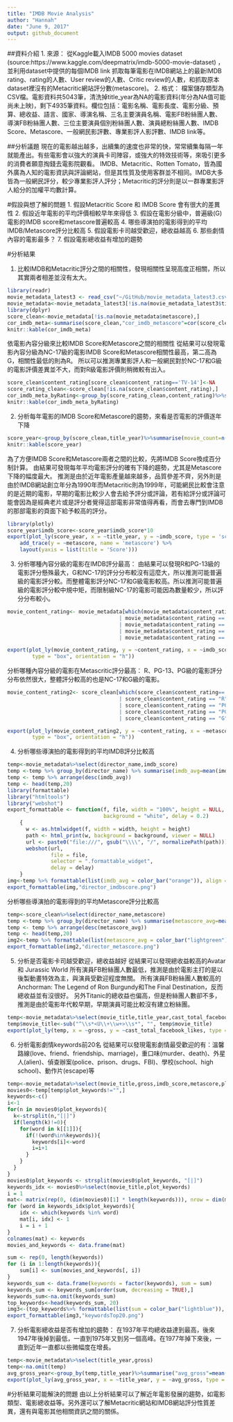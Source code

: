```yaml
---
title: "IMDB Movie Analysis"
author: "Hannah"
date: "June 9, 2017"
output: github_document
---
```


##資料介紹
1. 來源：
從Kaggle載入IMDB 5000 movies dataset (source:https://www.kaggle.com/deepmatrix/imdb-5000-movie-dataset) ，並利用dataset中提供的每個IMDB link 抓取每筆電影在IMDB網站上的最新IMDB rating、rating的人數、User review的人數、Critic review的人數，和抓取原本dataset裡沒有的Metacritic網站評分數(metascore)。
2. 格式：
檔案儲存類型為CSV檔。電影資料共5043筆，清洗掉title_year為NA的電影資料(年分為NA值可能尚未上映)，剩下4935筆資料。欄位包括：電影名稱、電影長度、電影分級、預算、總收益、語言、國家、導演名稱、三名主要演員名稱、電影FB粉絲團人數、導演FB粉絲團人數、三位主要演員個別粉絲團人數、演員總粉絲團人數、IMDB Score、Metascore、一般網民影評數、專業影評人影評數、IMDB link等。

##分析議題
現在的電影越出越多，出續集的速度也非常的快，常常續集每隔一年就能產出。有些電影會以強大的演員卡司陣容，或強大的特效技術等，來吸引更多的消費者願意掏錢去電影院觀看。 IMDB、Metacritic、Rotten Tomato，皆為國外廣為人知的電影資訊與評論網站，但是其性質及使用客群並不相同。IMDB大多皆為一般網民評分，較少專業影評人評分；Metacritic的評分則是以一群專業影評人給分的加權平均數計算。

#假設與想了解的問題
1. 假設Metacritic Score 和 IMDB Score 會有很大的差異性
2. 假設近年電影的平均評價相較早年來得低
3. 假設在電影分級中，普遍級(G)電影的IMDB score和metascore普遍較高
4. 哪些導演拍的電影得到的平均IMDB/Metascore評分比較高
5. 假設電影卡司越受歡迎，總收益越高
6. 那些劇情內容的電影最多？
7. 假設電影總收益有增加的趨勢

#分析結果

1. 比較IMDB和Metacritic評分之間的相關性，發現相關性呈現高度正相關，所以其實兩者相差並沒有太大。

```r
library(readr)
movie_metadata_latest3 <- read_csv("~/GitHub/movie_metadata_latest3.csv", locale = locale(encoding = "ASCII"))
movie_metadata<-movie_metadata_latest3[!is.na(movie_metadata_latest3$title_year),]
library(dplyr)
score_clean<-movie_metadata[!is.na(movie_metadata$metascore),]
cor_imdb_meta<-summarise(score_clean,"cor_imdb_metascore"=cor(score_clean$imdb_score,score_clean$metascore))
knitr::kable(cor_imdb_meta)
```




依電影內容分級來比較IMDB Score和Metascore之間的相關性
從結果可以發現電影內容分級為NC-17級的電影IMDB Score和Metascore相關性最高，第二高為G，相關性最低的則為R。
所以可以推測專業影評人和一般網民對於NC-17和G級的電影評價差異並不大，而對R級電影評價則稍微較有出入。
```r
score_clean$content_rating[score_clean$content_rating=='TV-14']<-NA
score_rating_clean<-score_clean[!is.na(score_clean$content_rating),]
cor_imdb_meta_byRating<-group_by(score_rating_clean,content_rating)%>%summarise(cor_imdb_metascore=cor(imdb_score,metascore))
knitr::kable(cor_imdb_meta_byRating)
```

2. 分析每年電影的IMDB Score和Metascore的趨勢，來看是否電影的評價逐年下降

```r
score_year<-group_by(score_clean,title_year)%>%summarise(movie_count=n(),imdb_score=mean(imdb_score),metascore=mean(metascore))
knitr::kable(score_year)

```

為了方便IMDB Score和Metascore兩者之間的比較，先將IMDB Score換成百分制計算。
由結果可發現每年平均電影評分的確有下降的趨勢，尤其是Metascore下降的幅度最大。
推測是由於近年電影產量越來越多，品質參差不齊，另外則是由於IMDB網站創立年分為1990年而Metacritic則為1999年，可能網民比較會注意的是近期的電影，早期的電影比較少人會去給予評分或評論，若有給評分或評論可能會因為是經典老片或是評分者覺得這部電影非常值得再看，而會去專門到IMDB的那部電影的頁面下給予較高的評分。
```r
library(plotly)
score_year$imdb_score<-score_year$imdb_score*10
export(plot_ly(score_year, x = ~title_year, y = ~imdb_score, type = 'scatter', mode='line', name = 'imdb_score') %>%
    add_trace(y = ~metascore, name = 'metascore') %>%
    layout(yaxis = list(title = 'Score')))

```

3. 分析哪種內容分級的電影在IMDB評分最高：
由結果可以發現R和PG-13級的電影評分懸殊最大，G和NC-17的評分分布較沒有這麼大，所以推測可能普遍級的電影評分較。而整體電影評分NC-17和G級電影較高。所以推測可能普遍級的電影評分較中規中矩，而限制級NC-17的電影可能因為數量較少，所以評分分布較小。
```r
movie_content_rating<- movie_metadata[which(movie_metadata$content_rating== "NC-17"
                                    | movie_metadata$content_rating == "R" 
                                    | movie_metadata$content_rating == "PG-13" 
                                    | movie_metadata$content_rating == "PG"
                                    | movie_metadata$content_rating == "G"), ]

export(plot_ly(movie_content_rating, y = ~content_rating, x = ~imdb_score,
        type = "box", orientation = "h"))
```

分析哪種內容分級的電影在Metascritic評分最高：
R、PG-13、PG級的電影評分分布依然很大，整體評分較高的也是NC-17和G級的電影。
```r
movie_content_rating2<- score_clean[which(score_clean$content_rating== "NC-17"
                                    | score_clean$content_rating == "R" 
                                    | score_clean$content_rating == "PG-13" 
                                    | score_clean$content_rating == "PG"
                                    | score_clean$content_rating == "G"), ]

export(plot_ly(movie_content_rating2, y = ~content_rating, x = ~metascore,
        type = "box", orientation = "h"))
```

4. 分析哪些導演拍的電影得到的平均IMDB評分比較高
```r
temp<-movie_metadata%>%select(director_name,imdb_score)
temp <-temp %>% group_by(director_name) %>% summarise(imdb_avg=mean(imdb_score))
temp <- temp %>% arrange(desc(imdb_avg))
temp <- head(temp,20)
library(formattable)
library("htmltools")
library("webshot")    
export_formattable <- function(f, file, width = "100%", height = NULL, 
                               background = "white", delay = 0.2)
    {
      w <- as.htmlwidget(f, width = width, height = height)
      path <- html_print(w, background = background, viewer = NULL)
      url <- paste0("file:///", gsub("\\\\", "/", normalizePath(path)))
      webshot(url,
              file = file,
              selector = ".formattable_widget",
              delay = delay)
    }
img<-temp %>% formattable(list(imdb_avg = color_bar("orange")), align = 'l')
export_formattable(img,"director_imdbscore.png")
```

分析哪些導演拍的電影得到的平均Metascore評分比較高
```r
temp<-score_clean%>%select(director_name,metascore)
temp <-temp %>% group_by(director_name) %>% summarise(metascore_avg=mean(metascore))
temp <- temp %>% arrange(desc(metascore_avg))
temp <- head(temp,20)
img2<-temp %>% formattable(list(metascore_avg = color_bar("lightgreen")), align = 'l')
export_formattable(img2,"director_metascore.png")
```

5. 分析是否電影卡司越受歡迎，總收益越好
從結果可以發現總收益較高的Avatar 和 Jurassic World 所有演員FB粉絲團人數最低，推測是由於電影主打的是以後製動畫特效為主，與演員受歡迎程度無關。
所有演員FB粉絲團人數較高的Anchorman: The Legend of Ron Burgundy和The Final Destination，反而總收益並有沒很好。
另外Titanic的總收益也偏高，但是粉絲團人數卻不多，推測是由於電影年代較早期，早期演員可能比較沒有建立粉絲團。
```r
temp<-movie_metadata%>%select(movie_title,title_year,cast_total_facebook_likes,gross,imdb_score,metascore)
temp$movie_title<-sub("^\\s*<U\\+\\w+>\\s*", "", temp$movie_title)
export(plot_ly(temp, x = ~gross, y = ~cast_total_facebook_likes, type = 'scatter', mode='marker', text =~paste(movie_title,title_year)))
```


6. 分析電影劇情keywords前20名
從結果可以發現電影劇情最受歡迎的有：溫馨路線(love、friend、friendship、marriage)，重口味(murder、death)、外星人(alien)、偵查辦案(police、prison、drugs、FBI)、學校(school、high school)、動作片(escape)等

```r
temp<-movie_metadata%>%select(movie_title,gross,imdb_score,metascore,plot_keywords)
movies0<-temp[temp$plot_keywords!="",]
keywords<-c()
i<-1
for(n in movies0$plot_keywords){
  k<-strsplit(n,"[|]")
  if(length(k)!=0){
    for(word in k[[1]]){
      if(!(word%in%keywords)){
        keywords[i]<-word
        i=i+1
      }
    }
  }
}
movies0$plot_keywords <- strsplit(movies0$plot_keywords, "[|]")
keywords_idx <- movies0%>%select(movie_title,plot_keywords)
i = 1
mat<- matrix(rep(0, (dim(movies0)[1] * length(keywords))), nrow = dim(movies0)[1])
for (word in keywords_idx$plot_keywords){
    idx <- which(keywords %in% word)
    mat[i, idx] <- 1
    i = i + 1
}
colnames(mat) <- keywords
movies_and_keywords <- data.frame(mat)

sum <- rep(0, length(keywords))
for (i in 1:length(keywords)){
    sum[i] <- sum(movies_and_keywords[, i])
}
keywords_sum <- data.frame(keywords = factor(keywords), sum = sum)
keywords_sum <- keywords_sum[order(sum, decreasing = TRUE),]
keywords_sum<-na.omit(keywords_sum)
top_keywords<-head(keywords_sum, 20)
img3<-(top_keywords%>% formattable(list(sum = color_bar("lightblue")), align = 'l'))
export_formattable(img3,"keywordsTop20.png")
```


7. 分析電影總收益是否有增加的趨勢：
在1937年平均總收益達到最高，後來1947年後掉到最低，一直到1975年又到另一個高峰。在1977年掉下來後，一直到近年一直都以些微幅度在增長。

```r
temp<-movie_metadata%>%select(title_year,gross)
temp<-na.omit(temp)
avg_gross_year<-group_by(temp,title_year)%>%summarise("avg_gross"=mean(gross))
export(plot_ly(avg_gross_year, x = ~title_year, y = ~avg_gross, type = 'scatter', mode='line') %>% layout(yaxis = list(title = 'Gross')))
```

#分析結果可能解決的問題
由以上分析結果可以了解近年電影發展的趨勢，如電影類型、電影總收益等。另外還可以了解Metacritic網站和IMDB網站評分性質差異，還有與電影其他相關資訊之間的關係。
